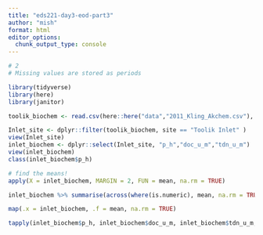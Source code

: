 ```yaml
---
title: "eds221-day3-eod-part3"
author: "mish"
format: html
editor_options: 
  chunk_output_type: console
---
```


```r
# 2
# Missing values are stored as periods
```

```r
library(tidyverse)
library(here)
library(janitor)
```

```r
toolik_biochem <- read.csv(here::here("data","2011_Kling_Akchem.csv"), na = c(".")) %>% clean_names()
```

```r
Inlet_site <- dplyr::filter(toolik_biochem, site == "Toolik Inlet" )
view(Inlet_site)
inlet_biochem <- dplyr::select(Inlet_site, "p_h","doc_u_m","tdn_u_m")
view(inlet_biochem)
class(inlet_biochem$p_h)
```

```r
# find the means!
apply(X = inlet_biochem, MARGIN = 2, FUN = mean, na.rm = TRUE)

inlet_biochem %>% summarise(across(where(is.numeric), mean, na.rm = TRUE))

map(.x = inlet_biochem, .f = mean, na.rm = TRUE)
```

```r
tapply(inlet_biochem$p_h, inlet_biochem$doc_u_m, inlet_biochem$tdn_u_m, mean, na.rm + TRUE)
```

